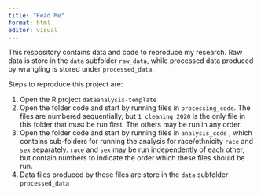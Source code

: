 ```yaml
---
title: "Read Me"
format: html
editor: visual
---
```


This respository contains data and code to reproduce my research. Raw data is store in the `data` subfolder `raw_data`, while processed data produced by wrangling is stored under `processed_data`.

Steps to reproduce this project are:

1.  Open the R project `dataanalysis-template`
2.  Open the folder code and start by running files in `processing_code`. The files are numbered sequentially, but `1_cleaning_2020` is the only file in this folder that must be run first. The others may be run in any order.
3.  Open the folder code and start by running files in `analysis_code` , which contains sub-folders for running the analysis for race/ethnicity `race` and `sex` separately. `race` and `sex` may be run independently of each other, but contain numbers to indicate the order which these files should be run.
4.  Data files produced by these files are store in the `data` subfolder `processed_data`
